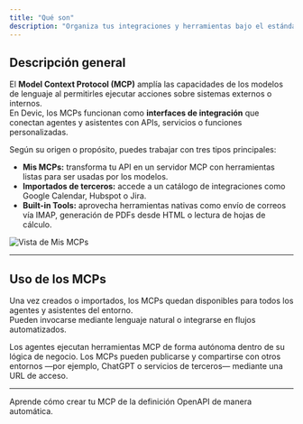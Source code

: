 ```yaml
---
title: "Qué son"
description: "Organiza tus integraciones y herramientas bajo el estándar Model Context Protocol (MCP) para conectar agentes y asistentes con servicios externos o internos."
---
```


## Descripción general

El **Model Context Protocol (MCP)** amplía las capacidades de los modelos de lenguaje al permitirles ejecutar acciones sobre sistemas externos o internos.\
En Devic, los MCPs funcionan como **interfaces de integración** que conectan agentes y asistentes con APIs, servicios o funciones personalizadas.

Según su origen o propósito, puedes trabajar con tres tipos principales:

- **Mis MCPs:** transforma tu API en un servidor MCP con herramientas listas para ser usadas por los modelos.
- **Importados de terceros:** accede a un catálogo de integraciones como Google Calendar, Hubspot o Jira.
- **Built-in Tools:** aprovecha herramientas nativas como envío de correos vía IMAP, generación de PDFs desde HTML o lectura de hojas de cálculo.

![Vista de Mis MCPs](/my-mcps-import-third-party-built-in-tools.png)

---

## Uso de los MCPs

Una vez creados o importados, los MCPs quedan disponibles para todos los agentes y asistentes del entorno.\
Pueden invocarse mediante lenguaje natural o integrarse en flujos automatizados.

<Columns cols={2}>
  <Card title="Uso interno" icon="link">
    Los agentes ejecutan herramientas MCP de forma autónoma dentro de su lógica de negocio.
  </Card>
  <Card title="Uso externo" icon="globe">
    Los MCPs pueden publicarse y compartirse con otros entornos —por ejemplo, ChatGPT o servicios de terceros— mediante una URL de acceso.
  </Card>
</Columns>

---

<Card title="Siguiente paso" icon="wrench" href="/devic/mcps/my-mcps/what-it-is">
  Aprende cómo crear tu MCP de la definición OpenAPI de manera automática.
</Card>